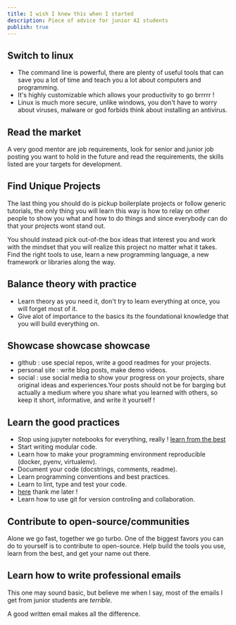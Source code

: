 ```yaml
---
title: I wish I knew this when I started
description: Piece of advice for junior AI students
publish: true
---
```


## Switch to linux

- The command line is powerful, there are plenty of useful tools that can save you a lot of time and teach you a lot about computers and programming.
- It's highly customizable which allows your productivity to go brrrrr !
- Linux is much more secure, unlike windows, you don't have to worry about viruses, malware or god forbids think about installing an antivirus.

## Read the market

A very good mentor are job requirements, look for senior and junior job posting you want to hold in the future and
read the requirements, the skills listed are your targets for development.

## Find Unique Projects

The last thing you should do is pickup boilerplate projects or follow generic tutorials, the only thing you will learn this way is how to relay on other people
to show you what and how to do things and since everybody can do that your projects wont stand out.

You should instead pick out-of-the box ideas that interest you and work with the mindset that you will realize this project
no matter what it takes. Find the right tools to use, learn a new programming language, a new framework or libraries along the way.

## Balance theory with practice

- Learn theory as you need it, don't try to learn everything at once, you will forget most of it.
- Give alot of importance to the basics its the foundational knowledge that you will build everything on.

## Showcase showcase showcase

- github : use special repos, write a good readmes for your projects.
- personal site : write blog posts, make demo videos.
- social : use social media to show your progress on your projects, share original ideas and experiences.Your posts should not be for barging but actually a medium where you share what you learned with others, so keep it short, informative, and write it yourself !

## Learn the good practices

- Stop using jupyter notebooks for everything, really ! [learn from the best](https://www.youtube.com/watch?v=7jiPeIFXb6U)
- Start writing modular code.
- Learn how to make your programming environment reproducible (docker, pyenv, virtualenv).
- Document your code (docstrings, comments, readme).
- Learn programming conventions and best practices.
- Learn to lint, type and test your code.
- [here](https://goodresearch.dev/) thank me later !
- Learn how to use git for version controling and collaboration.

## Contribute to open-source/communities

Alone we go fast, together we go turbo.
One of the biggest favors you can do to yourself is to contribute to open-source.
Help build the tools you use, learn from the best, and get your name out there.

## Learn how to write professional emails

This one may sound basic, but believe me when I say, most of the emails I get from junior students are _terrible_.

A good written email makes all the difference.
